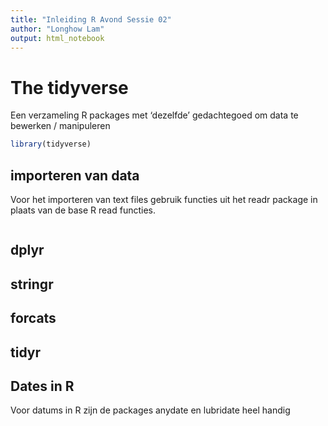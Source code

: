 ```yaml
---
title: "Inleiding R Avond Sessie 02"
author: "Longhow Lam"
output: html_notebook
---
```


# The tidyverse

Een verzameling R packages met 'dezelfde' gedachtegoed om data te bewerken / manipuleren 


```r
library(tidyverse)
```

## importeren van data

Voor het importeren van text files gebruik functies uit het readr package in plaats van de base R read functies.

```r

```



## dplyr



## stringr


## forcats

## tidyr


## Dates in R

Voor datums in R zijn de packages anydate en lubridate heel handig



